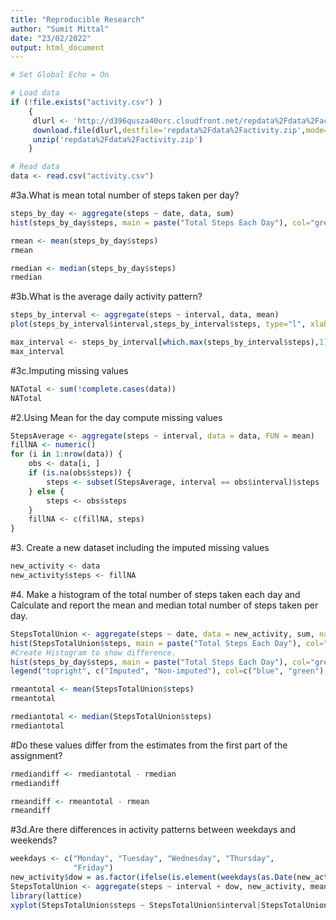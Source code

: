 ```yaml
---
title: "Reproducible Research"
author: "Sumit Mittal"
date: "23/02/2022"
output: html_document
---
```


```r
# Set Global Echo = On

# Load data
if (!file.exists("activity.csv") )
    {
     dlurl <- 'http://d396qusza40orc.cloudfront.net/repdata%2Fdata%2Factivity.zip'  
     download.file(dlurl,destfile='repdata%2Fdata%2Factivity.zip',mode='wb')  
     unzip('repdata%2Fdata%2Factivity.zip')
    }

# Read data
data <- read.csv("activity.csv")
```

#3a.What is mean total number of steps taken per day?

```r
steps_by_day <- aggregate(steps ~ date, data, sum)
hist(steps_by_day$steps, main = paste("Total Steps Each Day"), col="green",xlab="Number of Steps")
```


```r
rmean <- mean(steps_by_day$steps)
rmean
```


```r
rmedian <- median(steps_by_day$steps)
rmedian
```

#3b.What is the average daily activity pattern?

```r
steps_by_interval <- aggregate(steps ~ interval, data, mean)
plot(steps_by_interval$interval,steps_by_interval$steps, type="l", xlab="Interval", ylab="Number of Steps",main="Average Number of Steps per Day by Interval")
```


```r
max_interval <- steps_by_interval[which.max(steps_by_interval$steps),1]
max_interval
```

#3c.Imputing missing values

```r
NATotal <- sum(!complete.cases(data))
NATotal
```

#2.Using Mean for the day compute missing values

```r
StepsAverage <- aggregate(steps ~ interval, data = data, FUN = mean)
fillNA <- numeric()
for (i in 1:nrow(data)) {
    obs <- data[i, ]
    if (is.na(obs$steps)) {
        steps <- subset(StepsAverage, interval == obs$interval)$steps
    } else {
        steps <- obs$steps
    }
    fillNA <- c(fillNA, steps)
}
```

#3. Create a new dataset including the imputed missing values

```r
new_activity <- data
new_activity$steps <- fillNA
```

#4. Make a histogram of the total number of steps taken each day and Calculate and report the mean and median total number of steps taken per day.

```r
StepsTotalUnion <- aggregate(steps ~ date, data = new_activity, sum, na.rm = TRUE)
hist(StepsTotalUnion$steps, main = paste("Total Steps Each Day"), col="blue", xlab="Number of Steps")
#Create Histogram to show difference. 
hist(steps_by_day$steps, main = paste("Total Steps Each Day"), col="green", xlab="Number of Steps", add=T)
legend("topright", c("Imputed", "Non-imputed"), col=c("blue", "green"), lwd=10)

```


```r
rmeantotal <- mean(StepsTotalUnion$steps)
rmeantotal
```


```r
rmediantotal <- median(StepsTotalUnion$steps)
rmediantotal
```

#Do these values differ from the estimates from the first part of the assignment?

```r
rmediandiff <- rmediantotal - rmedian
rmediandiff
```


```r
rmeandiff <- rmeantotal - rmean
rmeandiff
```

#3d.Are there differences in activity patterns between weekdays and weekends?

```r
weekdays <- c("Monday", "Tuesday", "Wednesday", "Thursday", 
              "Friday")
new_activity$dow = as.factor(ifelse(is.element(weekdays(as.Date(new_activity$date)),weekdays), "Weekday", "Weekend"))
StepsTotalUnion <- aggregate(steps ~ interval + dow, new_activity, mean)
library(lattice)
xyplot(StepsTotalUnion$steps ~ StepsTotalUnion$interval|StepsTotalUnion$dow, main="Average Steps per Day by Interval",xlab="Interval", ylab="Steps",layout=c(1,2), type="l")
```

